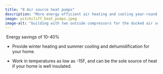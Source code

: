```yaml
---
title: "8 Air source heat pumps"
description: "More energy efficient air heating and cooling year-round, saving costs on long-term energy bills and reducing fossil fuel usage"
image: witchcliff_heat_pumps.jpeg
image-alt: "building with two outside compressors for the ducked air source heat pump"
---
```


 Energy savings of 10-40%

-   Provide winter heating and summer cooling and dehumidification for your home.

-   Work in temperatures as low as -15F, and can be the sole source of heat if your home is well insulated.

